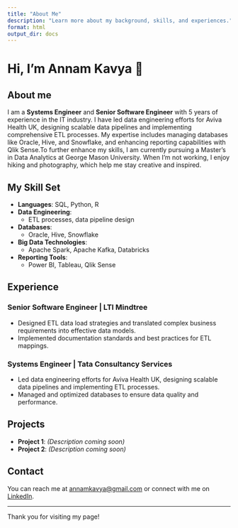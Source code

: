 ---
title: "About Me"
description: "Learn more about my background, skills, and experiences."
format: html
output_dir: docs
---

# Hi, I'm Annam Kavya 👋


## About me 

I am a **Systems Engineer** and **Senior Software Engineer** with 5 years of experience in the IT industry. I have led data engineering efforts for Aviva Health UK, designing scalable data pipelines and implementing comprehensive ETL processes. My expertise includes managing databases like Oracle, Hive, and Snowflake, and enhancing reporting capabilities with Qlik Sense.To further enhance my skills, I am currently pursuing a Master's in Data Analytics at George Mason University. When I'm not working, I enjoy hiking and photography, which help me stay creative and inspired. 

## My Skill Set

- **Languages**: SQL, Python, R
- **Data Engineering**: 
  - ETL processes, data pipeline design
- **Databases**: 
  - Oracle, Hive, Snowflake
- **Big Data Technologies**: 
  - Apache Spark, Apache Kafka, Databricks
- **Reporting Tools**: 
  - Power BI, Tableau, Qlik Sense

## Experience

### Senior Software Engineer | LTI Mindtree

- Designed ETL data load strategies and translated complex business requirements into effective data models.
- Implemented documentation standards and best practices for ETL mappings.

### Systems Engineer | Tata Consultancy Services
 
- Led data engineering efforts for Aviva Health UK, designing scalable data pipelines and implementing ETL processes.
- Managed and optimized databases to ensure data quality and performance.

## Projects

- **Project 1**: *(Description coming soon)*
- **Project 2**: *(Description coming soon)*

## Contact

You can reach me at [annamkavya@gmail.com](mailto:annamkavya@gmail.com) or connect with me on [LinkedIn](https://www.linkedin.com/in/annam-kavya-460710104/?originalSubdomain=in).

---

Thank you for visiting my page!
